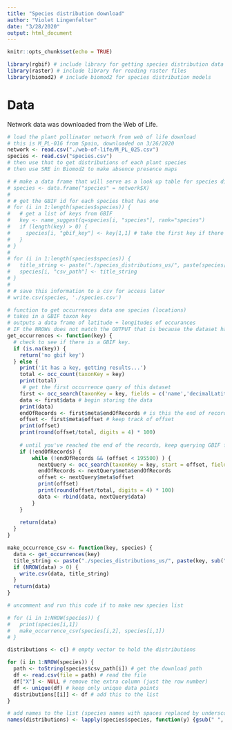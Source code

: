 ```yaml
---
title: "Species distribution download"
author: "Violet Lingenfelter"
date: "3/28/2020"
output: html_document
---
```


```r
knitr::opts_chunk$set(echo = TRUE)

library(rgbif) # include library for getting species distribution data from GBIF
library(raster) # include library for reading raster files
library(biomod2) # include biomod2 for species distribution models
```

# Data 

Network data was downloaded from the Web of Life. 

```r
# load the plant pollinator network from web of life download
# this is M_PL-016 from Spain, downloaded on 3/26/2020
network <- read.csv("./web-of-life/M_PL_025.csv")
species <- read.csv("species.csv")
# then use that to get distributions of each plant species
# then use SRE in Biomod2 to make absence presence maps
```

```r
# # make a data frame that will serve as a look up table for species distributions
# species <- data.frame("species" = network$X)
# 
# # get the GBIF id for each species that has one
# for (i in 1:length(species$species)) {
#   # get a list of keys from GBIF
#   key <- name_suggest(q=species[i, "species"], rank="species")
#   if (length(key) > 0) {
#     species[i, "gbif_key"] <- key[1,1] # take the first key if there is one and add it to the dataframe
#   }
# }
# 
# for (i in 1:length(species$species)) {
#   title_string <- paste("./species_distributions_us/", paste(species[i, 2], sub(" ", "_", species[i,1]), sep="_"), ".csv", sep="")
#   species[i, "csv_path"] <- title_string
# }
# 
# # save this information to a csv for access later
# write.csv(species, './species.csv')

# function to get occurrences data one species (locations)
# takes in a GBIF taxon key
# outputs a data frame of latitude + longitudes of occurances
# IF the NROWs does not match the OUTPUT that is because the dataset had OUTPUT many entries but only NROW many with latitude longitude information
get_occurrences <- function(key) {
  # check to see if there is a GBIF key. 
  if (is.na(key)) {
    return('no gbif key')
  } else {
    print('it has a key, getting results...')
    total <- occ_count(taxonKey = key)
    print(total)
     # get the first occurrence query of this dataset
    first <- occ_search(taxonKey = key, fields = c('name','decimalLatitude','decimalLongitude'))
    data <- first$data # begin storing the data
    print(data)
    endOfRecords <- first$meta$endOfRecords # is this the end of records?
    offset <- first$meta$offset # keep track of offset 
    print(offset)
    print(round(offset/total, digits = 4) * 100)
    
    # until you've reached the end of the records, keep querying GBIF for that species
    if (!endOfRecords) {
        while (!endOfRecords && (offset < 195500) ) {
          nextQuery <- occ_search(taxonKey = key, start = offset, fields = c('name','decimalLatitude','decimalLongitude'))
          endOfRecords <- nextQuery$meta$endOfRecords
          offset <- nextQuery$meta$offset 
          print(offset)
          print(round(offset/total, digits = 4) * 100)
          data <- rbind(data, nextQuery$data)
        }
    }
    
    return(data) 
  }
}

make_occurrence_csv <- function(key, species) {
  data <- get_occurrences(key)
  title_string <- paste("./species_distributions_us/", paste(key, sub(" ", "_", species), sep="_"), ".csv", sep="")
  if (NROW(data) > 0) {
    write.csv(data, title_string)
  }
  return(data)
}

# uncomment and run this code if to make new species list

# for (i in 1:NROW(species)) {
#   print(species[i,1])
#   make_occurrence_csv(species[i,2], species[i,1])
# }
```

```r
distributions <- c() # empty vector to hold the distributions

for (i in 1:NROW(species)) {
  path <- toString(species$csv_path[i]) # get the download path
  df <- read.csv(file = path) # read the file
  df["X"] <- NULL # remove the extra column (just the row number)
  df <- unique(df) # keep only unique data points
  distributions[[i]] <- df # add this to the list
}

# add names to the list (species names with spaces replaced by underscores)
names(distributions) <- lapply(species$species, function(y) {gsub(" ", "_", y)})
```





